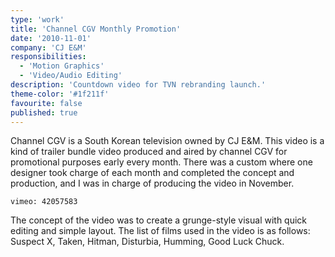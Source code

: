 ```yaml
---
type: 'work'
title: 'Channel CGV Monthly Promotion'
date: '2010-11-01'
company: 'CJ E&M'
responsibilities:
  - 'Motion Graphics'
  - 'Video/Audio Editing'
description: 'Countdown video for TVN rebranding launch.'
theme-color: '#1f211f'
favourite: false
published: true
---
```



Channel CGV is a South Korean television  owned by CJ E&M. This video is a kind of trailer bundle video produced and aired by channel CGV for promotional purposes early every month. There was a custom where one designer took charge of each month and completed the concept and production, and I was in charge of producing the video in November.

<VideoContainer>

`vimeo: 42057583`

</VideoContainer>

The concept of the video was to create a grunge-style visual with quick editing and simple layout. The list of films used in the video is as follows: Suspect X, Taken, Hitman, Disturbia, Humming, Good Luck Chuck.
